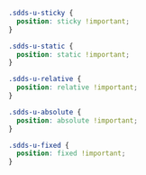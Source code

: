 <Meta title="Utilities/Utility Classes/Position" />

```css
.sdds-u-sticky {
  position: sticky !important;
}

.sdds-u-static {
  position: static !important;
}

.sdds-u-relative {
  position: relative !important;
}

.sdds-u-absolute {
  position: absolute !important;
}

.sdds-u-fixed {
  position: fixed !important;
}
```
